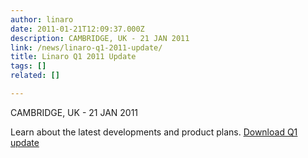 ```yaml
---
author: linaro
date: 2011-01-21T12:09:37.000Z
description: CAMBRIDGE, UK - 21 JAN 2011
link: /news/linaro-q1-2011-update/
title: Linaro Q1 2011 Update
tags: []
related: []

---
```


CAMBRIDGE, UK - 21 JAN 2011

Learn about the latest developments and product plans. [Download Q1 update]()
